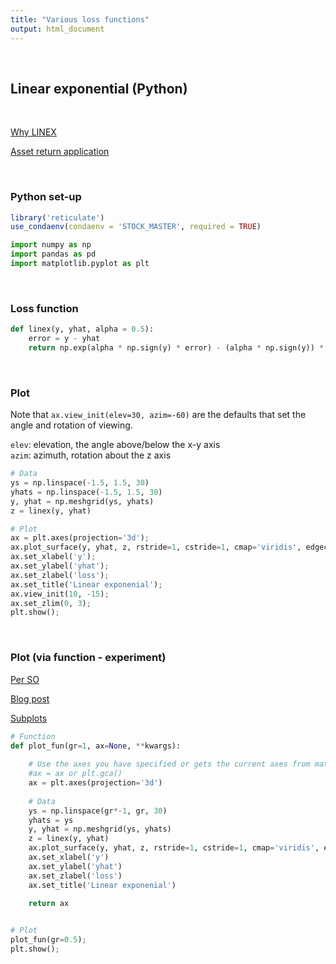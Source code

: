 ```yaml
---
title: "Various loss functions"
output: html_document
---
```


<br>

## Linear exponential (Python)  

<br>

[Why LINEX](https://www.cs.utep.edu/vladik/slides/utepnmsu19linex.pdf)  

[Asset return application](https://papers.ssrn.com/sol3/papers.cfm?abstract_id=3973086) 


<br>

### Python set-up

```r
library('reticulate')
use_condaenv(condaenv = 'STOCK_MASTER', required = TRUE)
```

```python
import numpy as np
import pandas as pd
import matplotlib.pyplot as plt
```

<br>

### Loss function

```python
def linex(y, yhat, alpha = 0.5):
    error = y - yhat
    return np.exp(alpha * np.sign(y) * error) - (alpha * np.sign(y)) * error - 1
```

<br>

### Plot

Note that ```ax.view_init(elev=30, azim=-60)``` are the defaults that set the angle and rotation of viewing.  

```elev```: elevation, the angle above/below the x-y axis   
```azim```: azimuth, rotation about the z axis  

```python
# Data
ys = np.linspace(-1.5, 1.5, 30)
yhats = np.linspace(-1.5, 1.5, 30) 
y, yhat = np.meshgrid(ys, yhats) 
z = linex(y, yhat)

# Plot
ax = plt.axes(projection='3d');
ax.plot_surface(y, yhat, z, rstride=1, cstride=1, cmap='viridis', edgecolor='none');
ax.set_xlabel('y');
ax.set_ylabel('yhat');
ax.set_zlabel('loss');
ax.set_title('Linear exponenial');
ax.view_init(10, -15);
ax.set_zlim(0, 3);
plt.show();
```

<br>

### Plot (via function - experiment)

[Per SO](https://stackoverflow.com/questions/48129222/matplotlib-make-plots-in-functions-and-then-add-each-to-a-single-subplot-figure)  

[Blog post](https://peterroelants.github.io/posts/gaussian-process-kernels/)  

[Subplots](https://matplotlib.org/stable/gallery/subplots_axes_and_figures/subplots_demo.html)  

```python
# Function
def plot_fun(gr=1, ax=None, **kwargs):
    
    # Use the axes you have specified or gets the current axes from matplotlib
    #ax = ax or plt.gca()
    ax = plt.axes(projection='3d')
    
    # Data
    ys = np.linspace(gr*-1, gr, 30)
    yhats = ys 
    y, yhat = np.meshgrid(ys, yhats) 
    z = linex(y, yhat)
    ax.plot_surface(y, yhat, z, rstride=1, cstride=1, cmap='viridis', edgecolor='none')
    ax.set_xlabel('y')
    ax.set_ylabel('yhat')
    ax.set_zlabel('loss')
    ax.set_title('Linear exponenial')
    
    return ax


# Plot
plot_fun(gr=0.5);
plt.show();
```